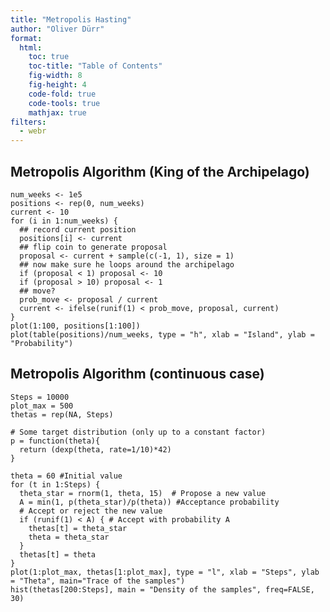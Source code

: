 ```yaml
---
title: "Metropolis Hasting"
author: "Oliver Dürr"
format:
  html:
    toc: true
    toc-title: "Table of Contents"
    fig-width: 8
    fig-height: 4
    code-fold: true
    code-tools: true 
    mathjax: true
filters:
  - webr
---
```


##  Metropolis Algorithm (King of the Archipelago)
```webr-r
num_weeks <- 1e5
positions <- rep(0, num_weeks)
current <- 10
for (i in 1:num_weeks) {
  ## record current position
  positions[i] <- current
  ## flip coin to generate proposal
  proposal <- current + sample(c(-1, 1), size = 1)
  ## now make sure he loops around the archipelago
  if (proposal < 1) proposal <- 10
  if (proposal > 10) proposal <- 1
  ## move?
  prob_move <- proposal / current
  current <- ifelse(runif(1) < prob_move, proposal, current)
}
plot(1:100, positions[1:100])
plot(table(positions)/num_weeks, type = "h", xlab = "Island", ylab = "Probability")
```

##  Metropolis Algorithm (continuous case)

```webr-r
Steps = 10000
plot_max = 500
thetas = rep(NA, Steps)

# Some target distribution (only up to a constant factor)
p = function(theta){
  return (dexp(theta, rate=1/10)*42)
}

theta = 60 #Initial value
for (t in 1:Steps) {
  theta_star = rnorm(1, theta, 15)  # Propose a new value
  A = min(1, p(theta_star)/p(theta)) #Acceptance probability
  # Accept or reject the new value
  if (runif(1) < A) { # Accept with probability A
    thetas[t] = theta_star
    theta = theta_star 
  } 
  thetas[t] = theta
}
plot(1:plot_max, thetas[1:plot_max], type = "l", xlab = "Steps", ylab = "Theta", main="Trace of the samples")
hist(thetas[200:Steps], main = "Density of the samples", freq=FALSE, 30)
```

